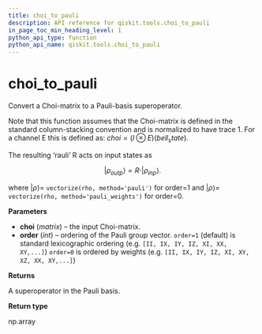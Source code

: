 ```yaml
---
title: choi_to_pauli
description: API reference for qiskit.tools.choi_to_pauli
in_page_toc_min_heading_level: 1
python_api_type: function
python_api_name: qiskit.tools.choi_to_pauli
---
```


# choi\_to\_pauli

<Function id="qiskit.tools.choi_to_pauli" github="https://github.com/qiskit/qiskit/tree/stable/0.14/qiskit/tools/qi/qi.py" signature="choi_to_pauli(choi, order=1)">
  Convert a Choi-matrix to a Pauli-basis superoperator.

  Note that this function assumes that the Choi-matrix is defined in the standard column-stacking convention and is normalized to have trace 1. For a channel E this is defined as: $choi = (I \otimes E)(bell_state)$.

  The resulting ‘rauli’ R acts on input states as

  $$
  |{\rho_{out}}_p\rangle = R \cdot |{\rho_{in}}_p\rangle.
  $$

  where $|{\rho}\rangle =$ `vectorize(rho, method='pauli')` for order=1 and $|{\rho}\rangle =$ `vectorize(rho, method='pauli_weights')` for order=0.

  **Parameters**

  *   **choi** (*matrix*) – the input Choi-matrix.
  *   **order** (*int*) – ordering of the Pauli group vector. `order=1` (default) is standard lexicographic ordering (e.g. `[II, IX, IY, IZ, XI, XX, XY,...]`) `order=0` is ordered by weights (e.g. `[II, IX, IY, IZ, XI, XY, XZ, XX, XY,...]`)

  **Returns**

  A superoperator in the Pauli basis.

  **Return type**

  np.array
</Function>

